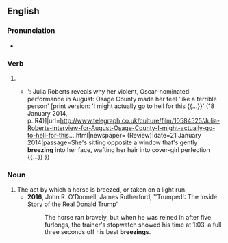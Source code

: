 ==English==

===Pronunciation===
* {{IPA|en|/ˈbɹiːzɪŋ/}}

===Verb===
{{head|en|verb form}}

# {{present participle of|en|breeze|nocat=1}}
#* {{quote-journal|en|author=Hermione Hoby|title=Julia Roberts interview for August: Osage County – 'I might actually go to hell for this {{...}}': Julia Roberts reveals why her violent, Oscar-nominated performance in August: Osage County made her feel 'like a terrible person' &#91;print version: 'I might actually go to hell for this {{...}}' (18 January 2014, p.&nbsp;R4)&#93;|url=http://www.telegraph.co.uk/culture/film/10584525/Julia-Roberts-interview-for-August-Osage-County-I-might-actually-go-to-hell-for-this....html|newspaper={{w|The Daily Telegraph}} (Review)|date=21 January 2014|passage=She's sitting opposite a window that's gently '''breezing''' into her face, wafting her hair into cover-girl perfection {{...}} }}

===Noun===
{{en-noun}}

# The act by which a horse is breezed, or taken on a light run.
#* '''2016''', John R. O'Donnell, ‎James Rutherford, ''Trumped!: The Inside Story of the Real Donald Trump'
#*: The horse ran bravely, but when he was reined in after five furlongs, the trainer's stopwatch showed his time at 1:03, a full three seconds off his best '''breezings'''.